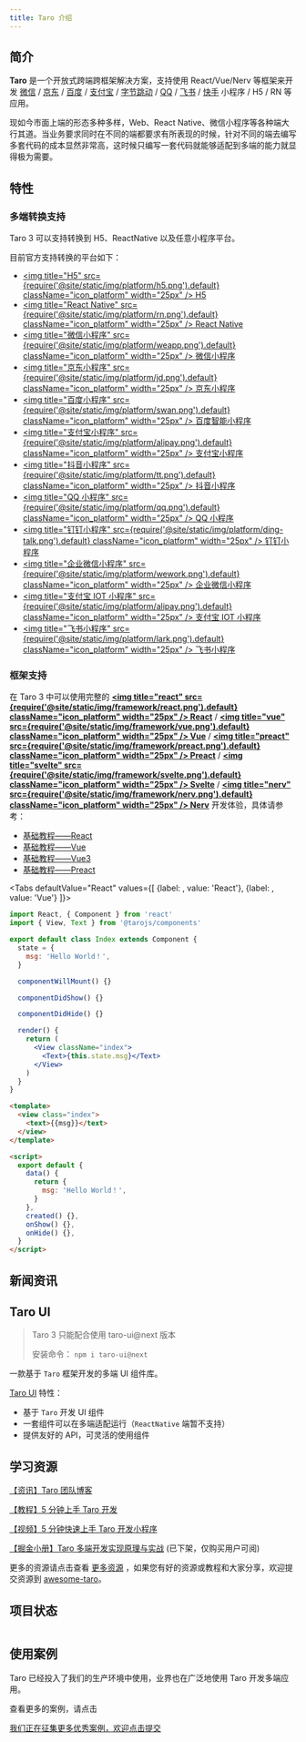 ```yaml
---
title: Taro 介绍
---
```




## 简介

**Taro** 是一个开放式跨端跨框架解决方案，支持使用 React/Vue/Nerv 等框架来开发 [微信](https://mp.weixin.qq.com/) / [京东](https://mp.jd.com/?entrance=taro) / [百度](https://smartprogram.baidu.com/) / [支付宝](https://mini.open.alipay.com/) / [字节跳动](https://developer.open-douyin.com/) / [QQ](https://q.qq.com/) / [飞书](https://open.feishu.cn/document/uYjL24iN/ucDOzYjL3gzM24yN4MjN) / [快手](https://mp.kuaishou.com/) 小程序 / H5 / RN 等应用。

现如今市面上端的形态多种多样，Web、React Native、微信小程序等各种端大行其道。当业务要求同时在不同的端都要求有所表现的时候，针对不同的端去编写多套代码的成本显然非常高，这时候只编写一套代码就能够适配到多端的能力就显得极为需要。

## 特性

### 多端转换支持

Taro 3 可以支持转换到 H5、ReactNative 以及任意小程序平台。

目前官方支持转换的平台如下：

- [<img title="H5" src={require('@site/static/img/platform/h5.png').default} className="icon_platform" width="25px" /> H5](https://developer.mozilla.org/zh-CN/docs/Web?from=taro)
- [<img title="React Native" src={require('@site/static/img/platform/rn.png').default} className="icon_platform" width="25px" /> React Native](https://reactnative.dev/?from=taro)
- [<img title="微信小程序" src={require('@site/static/img/platform/weapp.png').default} className="icon_platform" width="25px" /> 微信小程序](https://developers.weixin.qq.com/miniprogram/dev/framework/?from=taro)
- [<img title="京东小程序" src={require('@site/static/img/platform/jd.png').default} className="icon_platform" width="25px" /> 京东小程序](https://mp.jd.com/?from=taro)
- [<img title="百度小程序" src={require('@site/static/img/platform/swan.png').default} className="icon_platform" width="25px" /> 百度智能小程序](https://smartprogram.baidu.com/developer/index.html?from=taro)
- [<img title="支付宝小程序" src={require('@site/static/img/platform/alipay.png').default} className="icon_platform" width="25px" /> 支付宝小程序](https://opendocs.alipay.com/mini/developer/getting-started?from=taro)
- [<img title="抖音小程序" src={require('@site/static/img/platform/tt.png').default} className="icon_platform" width="25px" /> 抖音小程序](https://developer.open-douyin.com/docs/resource/zh-CN/mini-app/introduction/overview?from=taro)
- [<img title="QQ 小程序" src={require('@site/static/img/platform/qq.png').default} className="icon_platform" width="25px" /> QQ 小程序](https://q.qq.com/wiki/develop/miniprogram/frame/?from=taro)
- [<img title="钉钉小程序" src={require('@site/static/img/platform/ding-talk.png').default} className="icon_platform" width="25px" /> 钉钉小程序](https://open.dingtalk.com/document/org/develop-org-mini-programs?from=taro)
- [<img title="企业微信小程序" src={require('@site/static/img/platform/wework.png').default} className="icon_platform" width="25px" /> 企业微信小程序](https://developers.weixin.qq.com/miniprogram/dev/devtools/qywx-dev.html?from=taro)
- [<img title="支付宝 IOT 小程序" src={require('@site/static/img/platform/alipay.png').default} className="icon_platform" width="25px" /> 支付宝 IOT 小程序](https://opendocs.alipay.com/iot/multi-platform/vcs0fv?from=taro)
- [<img title="飞书小程序" src={require('@site/static/img/platform/lark.png').default} className="icon_platform" width="25px" /> 飞书小程序](https://open.feishu.cn/document/uYjL24iN/uMjNzUjLzYzM14yM2MTN?from=taro)

### 框架支持

在 Taro 3 中可以使用完整的 [**<img title="react" src={require('@site/static/img/framework/react.png').default} className="icon_platform" width="25px" /> React**](https://react.dev/) / [**<img title="vue" src={require('@site/static/img/framework/vue.png').default} className="icon_platform" width="25px" /> Vue**](https://vuejs.org/) / [**<img title="preact" src={require('@site/static/img/framework/preact.png').default} className="icon_platform" width="25px" /> Preact**](https://preactjs.com/) / [**<img title="svelte" src={require('@site/static/img/framework/svelte.png').default} className="icon_platform" width="25px" /> Svelte**](https://svelte.dev/) / [**<img title="nerv" src={require('@site/static/img/framework/nerv.png').default} className="icon_platform" width="25px" /> Nerv**](https://github.com/NervJS/nerv) 开发体验，具体请参考：

- [基础教程——React](./react-overall)
- [基础教程——Vue](./vue-overall)
- [基础教程——Vue3](./vue3)
- [基础教程——Preact](./preact)

<Tabs
  defaultValue="React"
  values={[
    {label: <ReactIcon />, value: 'React'},
    {label: <VueIcon />, value: 'Vue'}
  ]}>
<TabItem value="React">

```jsx title="示例代码"
import React, { Component } from 'react'
import { View, Text } from '@tarojs/components'

export default class Index extends Component {
  state = {
    msg: 'Hello World！',
  }

  componentWillMount() {}

  componentDidShow() {}

  componentDidHide() {}

  render() {
    return (
      <View className="index">
        <Text>{this.state.msg}</Text>
      </View>
    )
  }
}
```

</TabItem>

<TabItem value="Vue">

```html title="示例代码"
<template>
  <view class="index">
    <text>{{msg}}</text>
  </view>
</template>

<script>
  export default {
    data() {
      return {
        msg: 'Hello World！',
      }
    },
    created() {},
    onShow() {},
    onHide() {},
  }
</script>
```

</TabItem>
</Tabs>

## 新闻资讯

<News />

## Taro UI

> Taro 3 只能配合使用 taro-ui@next 版本
>
> 安装命令： `npm i taro-ui@next`

一款基于 `Taro` 框架开发的多端 UI 组件库。

[Taro UI](https://taro-ui.jd.com) 特性：

- 基于 `Taro` 开发 UI 组件
- 一套组件可以在多端适配运行（`ReactNative` 端暂不支持）
- 提供友好的 API，可灵活的使用组件

## 学习资源

[【资讯】Taro 团队博客](/blog)

[【教程】5 分钟上手 Taro 开发](/docs/guide)

[【视频】5 分钟快速上手 Taro 开发小程序](https://mp.weixin.qq.com/s?__biz=MzU3NDkzMTI3MA==&mid=2247484205&idx=1&sn=935bb7a35c11c33563eeb7c3aaca3321&chksm=fd2bab04ca5c2212b4cd8aeb5858bd08517aeb31e20727b22d1eee00b394184e7e61359e7dd9&token=1180618535&lang=zh_CN#rd)

[【掘金小册】Taro 多端开发实现原理与实战](https://juejin.im/book/5b73a131f265da28065fb1cd?referrer=5ba228f16fb9a05d3251492d) (已下架，仅购买用户可阅)

更多的资源请点击查看 [更多资源](./composition.md) ，如果您有好的资源或教程和大家分享，欢迎提交资源到 [awesome-taro](https://github.com/NervJS/awesome-taro)。

## 项目状态

![[](https://github.com/NervJS/taro/pulse)](https://repobeats.axiom.co/api/embed/275806b6f177f7e4c005e956d94440562635c36d.svg "Repobeats analytics image")

## 使用案例

Taro 已经投入了我们的生产环境中使用，业界也在广泛地使用 Taro 开发多端应用。

<Link to="/showcase">查看更多的案例，请点击</Link>

[我们正在征集更多优秀案例，欢迎点击提交](https://github.com/NervJS/taro/issues/244)

![[](https://nervjs.github.io/taro-user-cases/)](https://raw.githubusercontent.com/NervJS/taro-user-cases/master/user-cases.jpg)
